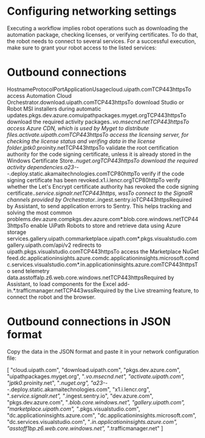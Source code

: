 ﻿# Configuring networking settings

Executing a workflow implies robot operations such as downloading the automation package, checking licenses, or verifying certificates. To do that, the robot needs to connect to several services. For a successful execution, make sure to grant your robot access to the listed services:

# Outbound connections

HostnameProtocolPortApplicationUsagecloud.uipath.comTCP443httpsTo access Automation Cloud Orchestrator.download.uipath.comTCP443httpsTo download Studio or Robot MSI installers during automatic updates.pkgs.dev.azure.comuipathpackages.myget.orgTCP443httpsTo download the required activity packages.*.vo.msecnd.netTCP443httpsTo access Azure CDN, which is used by Myget to distribute files.activate.uipath.comTCP443httpsTo access the licensing server, for checking the license status and verifing data in the license folder.jptk0*.proinity.netTCP443httpsTo validate the root certification authority for the code signing certificate, unless it is already stored in the Windows Certificate Store.*.nuget.orgTCP443httpsTo download the required activity dependencies.a23-*-*-*.deploy.static.akamaitechnologies.comTCP80httpTo verify if the code signing certificate has been revoked.x1.i.lencr.orgTCP80httpTo verify whether the Let's Encrypt certificate authority has revoked the code signing certificate.*.service.signalr.netTCP443https, wssTo connect to the SignalR channels provided by Orchestrator.*.ingest.sentry.ioTCP443httpsRequired by Assistant, to send application errors to Sentry. This helps tracking and solving the most common problems.dev.azure.compkgs.dev.azure.com*.blob.core.windows.netTCP443httpsTo enable UiPath Robots to store and retrieve data using Azure storage services.gallery.uipath.commarketplace.uipath.com*.pkgs.visualstudio.comgallery.uipath.com/api/v2 redirects to uipath.pkgs.visualstudio.comTCP443httpsTo access the Marketplace NuGet feed.dc.applicationinsights.azure.comdc.applicationinsights.microsoft.comdc.services.visualstudio.com*.in.applicationinsights.azure.comTCP443httpsTo send telemetry data.asstoffalp.z6.web.core.windows.netTCP443httpsRequired by Assistant, to load components for the Excel add-in.*.trafficmanager.netTCP443wssRequired by the Live streaming feature, to connect the robot and the browser.

# Outbound connections in JSON format

Copy the data in the JSON format and paste it in your network configuration file:

[
    "cloud.uipath.com",
    "download.uipath.com",
    "pkgs.dev.azure.com",
    "uipathpackages.myget.org",
    "*.vo.msecnd.net",
    "activate.uipath.com",
    "jptk0*.proinity.net",
    "*.nuget.org",
    "a23-*-*-*.deploy.static.akamaitechnologies.com",
    "x1.i.lencr.org",
    "*.service.signalr.net",
    "*.ingest.sentry.io",
    "dev.azure.com",
    "pkgs.dev.azure.com",
    "*.blob.core.windows.net",
    "gallery.uipath.com",
    "marketplace.uipath.com",
    "*.pkgs.visualstudio.com",
    "dc.applicationinsights.azure.com",
    "dc.applicationinsights.microsoft.com",
    "dc.services.visualstudio.com",
    "*.in.applicationinsights.azure.com",
    "asstoff1bp.z6.web.core.windows.net",
    "*.trafficmanager.net"
  ]
